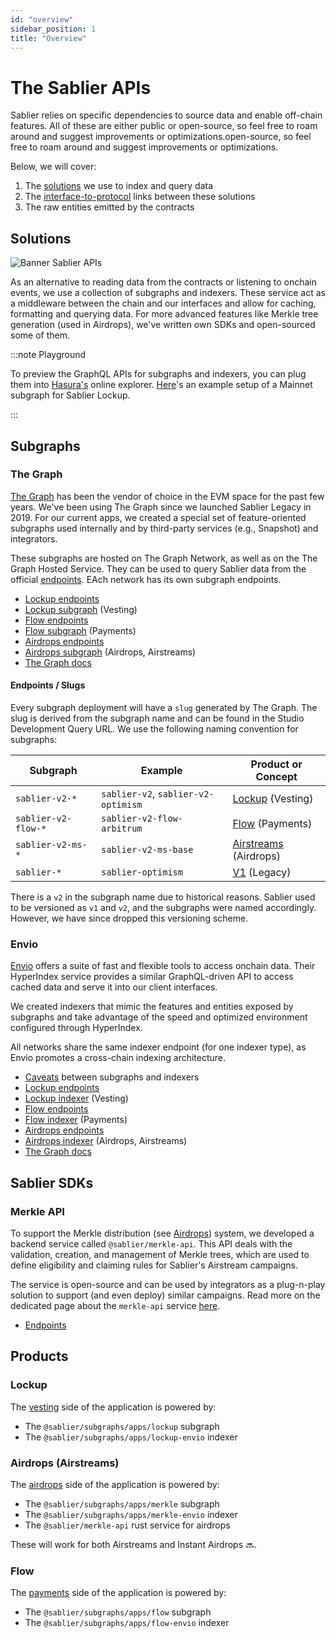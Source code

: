 ```yaml
---
id: "overview"
sidebar_position: 1
title: "Overview"
---
```



# The Sablier APIs

Sablier relies on specific dependencies to source data and enable off-chain features. All of these are either public or
open-source, so feel free to roam around and suggest improvements or optimizations.open-source, so feel free to roam
around and suggest improvements or optimizations.

Below, we will cover:

1. The [solutions](#solutions) we use to index and query data
2. The [interface-to-protocol](#products) links between these solutions
3. The raw entities emitted by the contracts

## Solutions

![Banner Sablier APIs](/banner/docs-banner-apis.webp)

As an alternative to reading data from the contracts or listening to onchain events, we use a collection of subgraphs
and indexers. These service act as a middleware between the chain and our interfaces and allow for caching, formatting
and querying data. For more advanced features like Merkle tree generation (used in Airdrops), we've written own SDKs and
open-sourced some of them.

:::note Playground

To preview the GraphQL APIs for subgraphs and indexers, you can plug them into
[Hasura's](https://cloud.hasura.io/public/graphiql) online explorer.
[Here](https://cloud.hasura.io/public/graphiql?endpoint=https://api.studio.thegraph.com/query/57079/sablier-v2/version/latest)'s
an example setup of a Mainnet subgraph for Sablier Lockup.

:::

## Subgraphs

### The Graph

[The Graph](https://thegraph.com/) has been the vendor of choice in the EVM space for the past few years. We've been
using The Graph since we launched Sablier Legacy in 2019. For our current apps, we created a special set of
feature-oriented subgraphs used internally and by third-party services (e.g., Snapshot) and integrators.

These subgraphs are hosted on The Graph Network, as well as on the The Graph Hosted Service. They can be used to query
Sablier data from the official [endpoints](/api/lockup/endpoints). EAch network has its own subgraph endpoints.

- [Lockup endpoints](/api/lockup/endpoints)
- [Lockup subgraph](https://github.com/sablier-labs/subgraphs/apps/lockup) (Vesting)
- [Flow endpoints](/api/flow/endpoints)
- [Flow subgraph](https://github.com/sablier-labs/subgraphs/apps/flow) (Payments)
- [Airdrops endpoints](/api/airdrops/endpoints)
- [Airdrops subgraph](https://github.com/sablier-labs/subgraphs/apps/merkle) (Airdrops, Airstreams)
- [The Graph docs](https://thegraph.com/docs/en/quick-start/)

<LinkPreview
  href="https://github.com/sablier-labs/subgraphs"
  icon="github"
  subtitle="@sablier/subgraphs"
  title="Sablier Subgraphs on Github"
/>

#### Endpoints / Slugs

Every subgraph deployment will have a `slug` generated by The Graph. The slug is derived from the subgraph name and can
be found in the Studio Development Query URL. We use the following naming convention for subgraphs:

| Subgraph            | Example                             | Product or Concept                                   |
| ------------------- | ----------------------------------- | ---------------------------------------------------- |
| `sablier-v2-*`      | `sablier-v2`, `sablier-v2-optimism` | [Lockup](/concepts/lockup/overview) (Vesting)        |
| `sablier-v2-flow-*` | `sablier-v2-flow-arbitrum`          | [Flow](/concepts/flow/overview) (Payments)           |
| `sablier-v2-ms-*`   | `sablier-v2-ms-base`                | [Airstreams](/concepts/lockup/airstreams) (Airdrops) |
| `sablier-*`         | `sablier-optimism`                  | [V1](/api/legacy) (Legacy)                           |

There is a `v2` in the subgraph name due to historical reasons. Sablier used to be versioned as `v1` and `v2`, and the
subgraphs were named accordingly. However, we have since dropped this versioning scheme.

### Envio

[Envio](https://envio.dev/) offers a suite of fast and flexible tools to access onchain data. Their HyperIndex service
provides a similar GraphQL-driven API to access cached data and serve it into our client interfaces.

We created indexers that mimic the features and entities exposed by subgraphs and take advantage of the speed and
optimized environment configured through HyperIndex.

All networks share the same indexer endpoint (for one indexer type), as Envio promotes a cross-chain indexing
architecture.

- [Caveats](/api/caveats) between subgraphs and indexers
- [Lockup endpoints](/api/lockup/endpoints)
- [Lockup indexer](https://github.com/sablier-labs/subgraphs/apps/lockup-envio) (Vesting)
- [Flow endpoints](/api/lockup/endpoints)
- [Flow indexer](https://github.com/sablier-labs/subgraphs/apps/flow-envio) (Payments)
- [Airdrops endpoints](/api/airdrops/endpoints)
- [Airdrops indexer](https://github.com/sablier-labs/subgraphs/apps/merkle-envio) (Airdrops, Airstreams)
- [The Graph docs](https://thegraph.com/docs/en/quick-start/)

<LinkPreview
  href="https://github.com/sablier-labs/subgraphs"
  icon="github"
  subtitle="@sablier/subgraphs"
  title="Sablier Indexers on Github"
/>

## Sablier SDKs

### Merkle API

To support the Merkle distribution (see [Airdrops](/apps/features/airdrops)) system, we developed a backend service
called `@sablier/merkle-api`. This API deals with the validation, creation, and management of Merkle trees, which are
used to define eligibility and claiming rules for Sablier's Airstream campaigns.

The service is open-source and can be used by integrators as a plug-n-play solution to support (and even deploy) similar
campaigns. Read more on the dedicated page about the `merkle-api` service [here](/api/airdrops/merkle-api/overview).

- [Endpoints](/api/airdrops/endpoints)

<LinkPreview
  href="https://github.com/sablier-labs/merkle-api"
  icon="github"
  subtitle="@sablier/merkle-api - Rust-based service for Merkle distributions"
  title="Sablier Merkle API on Github"
/>

## Products

### Lockup

The [vesting](/apps/features/vesting) side of the application is powered by:

- The `@sablier/subgraphs/apps/lockup` subgraph
- The `@sablier/subgraphs/apps/lockup-envio` indexer

### Airdrops (Airstreams)

The [airdrops](/apps/features/airdrops) side of the application is powered by:

- The `@sablier/subgraphs/apps/merkle` subgraph
- The `@sablier/subgraphs/apps/merkle-envio` indexer
- The `@sablier/merkle-api` rust service for airdrops

These will work for both Airstreams and Instant Airdrops 🔜.

### Flow

The [payments](/apps/features/payments) side of the application is powered by:

- The `@sablier/subgraphs/apps/flow` subgraph
- The `@sablier/subgraphs/apps/flow-envio` indexer
